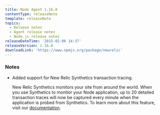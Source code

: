 ```yaml
---
title: Node Agent 1.16.0
contentType: releaseNote
template: releaseNote
topics:
  - Release notes
  - Agent release notes
  - Node.js release notes
releaseDateTime: '2015-02-06 14:37'
releaseVersion: 1.16.0
downloadLink: 'https://www.npmjs.org/package/newrelic'
---
```


### Notes

* Added support for New Relic Synthetics transaction tracing.

  New Relic Synthetics monitors your site from around the world. When you use Synthetics to monitor your Node application, up to 20 detailed transaction traces will now be captured every minute when the application is probed from Synthetics. To learn more about this feature, visit our [documentation](https://docs.newrelic.com/docs/synthetics/new-relic-synthetics/using-monitors/collecting-synthetic-transaction-traces).

